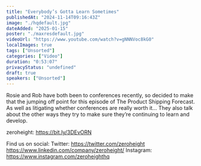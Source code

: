 ```yaml
---
title: "Everybody’s Gotta Learn Sometimes"
publishedAt: "2024-11-14T09:16:43Z"
image: "./hqdefault.jpg"
dateAdded: "2025-01-15"
poster: "./maxresdefault.jpg"
videoUrl: "https://www.youtube.com/watch?v=gNNNVoc8kG0"
localImages: true
tags: ["Unsorted"]
categories: ["Video"]
duration: "0:53:07"
privacyStatus: "undefined"
draft: true
speakers: ["Unsorted"]
---
```

Rosie and Rob have both been to conferences recently, so decided to make that the jumping off point for this episode of The Product Shipping Forecast. As well as litigating whether conferences are really worth it... They also talk about the other ways they try to make sure they’re continuing to learn and develop.

zeroheight: https://bit.ly/3DEvORN

Find us on social:
Twitter: https://twitter.com/zeroheight
https://www.linkedin.com/company/zeroheight/
Instagram: https://www.instagram.com/zeroheighthq
